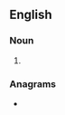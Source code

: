 {{also|réallocations}}
==English==

===Noun===
{{head|en|noun form}}

# {{plural of|reallocation|lang=en}}

===Anagrams===
* {{anagrams|en|a=aaceillnoorst|alloreactions}}